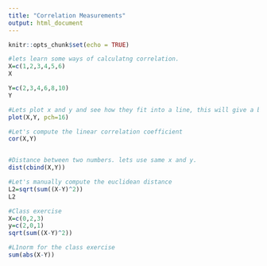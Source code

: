 ---
title: "Correlation Measurements"
output: html_document
---

```{r setup, include=FALSE}
knitr::opts_chunk$set(echo = TRUE)
```

```{R}

#lets learn some ways of calculatng correlation.
X=c(1,2,3,4,5,6)
X

Y=c(2,3,4,6,8,10)
Y

#Lets plot x and y and see how they fit into a line, this will give a basic idea of how they are correlated (or not)
plot(X,Y, pch=16)

#Let's compute the linear correlation coefficient
cor(X,Y)


#Distance between two numbers. lets use same x and y.
dist(cbind(X,Y))

#Let's manually compute the euclidean distance
L2=sqrt(sum((X-Y)^2))
L2
```

```{R}
#Class exercise
X=c(0,2,3)
y=c(2,0,1)
sqrt(sum((X-Y)^2))

#L1norm for the class exercise
sum(abs(X-Y))
```